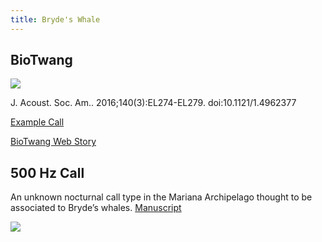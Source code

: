 ```yaml
---
title: Bryde's Whale
---
```

## BioTwang

![](images/072/072_01.PNG){fig-align="left"}

J. Acoust. Soc. Am.. 2016;140(3):EL274-EL279. doi:10.1121/1.4962377

[Example Call](https://soundcloud.com/oregonstate_labs/biotwangexample)

[BioTwang Web Story](https://www.fisheries.noaa.gov/feature-story/hey-google-find-new-whale-sound)

## 500 Hz Call

An unknown nocturnal call type in the Mariana Archipelago thought to be associated to Bryde's whales. [Manuscript](https://doi.org/10.1121/10.0017068)

![](images/072/072_02.PNG){fig-align="left"}